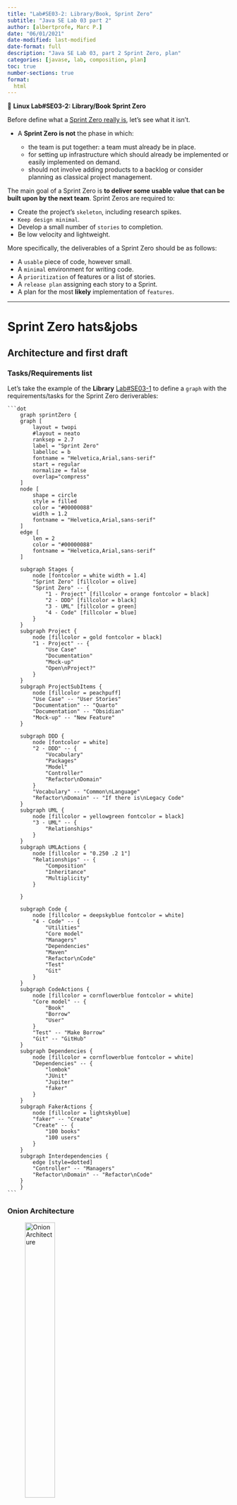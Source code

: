 ```yaml
---
title: "Lab#SE03-2: Library/Book, Sprint Zero"
subtitle: "Java SE Lab 03 part 2"
author: [albertprofe, Marc P.]
date: "06/01/2021"
date-modified: last-modified
date-format: full
description: "Java SE Lab 03, part 2 Sprint Zero, plan"
categories: [javase, lab, composition, plan]
toc: true
number-sections: true
format:
  html
---
```


::: {.labs}
📘 **Linux Lab#SE03-2: Library/Book Sprint Zero**

Before define what a [Sprint Zero really is](https://www.bmc.com/blogs/sprint-zero/){.external}, let’s see what it isn’t.

- A **Sprint Zero is not** the phase in which:

    - the team is put together: a team must already be in place.
    - for setting up infrastructure which should already be implemented or easily implemented on demand.
    - should not involve adding products to a backlog or consider planning as classical project management.

The main goal of a Sprint Zero is **to deliver some usable value that can be built upon by the next team**. Sprint Zeros are required to:

- Create the project’s `skeleton`, including research spikes.
- `Keep design minimal`.
- Develop a small number of `stories` to completion.
- Be low velocity and lightweight.

More specifically, the deliverables of a Sprint Zero should be as follows:

- A `usable` piece of code, however small.
- A `minimal` environment for writing code.
- A `prioritization` of features or a list of stories.
- A `release plan` assigning each story to a Sprint.
- A plan for the most **likely** implementation of `features`.

:::

---

# Sprint Zero hats&jobs

## Architecture and first draft

### Tasks/Requirements list

Let's take the example of the **Library** [Lab#SE03-1](/javase/selab3-1.qmd) to define a `graph` with the requirements/tasks for the Sprint Zero deriverables:


::: {.column-page-right}


<div class="mermaidContent">

    ```dot
        graph sprintZero {
        graph [
            layout = twopi
            #layout = neato
            ranksep = 2.7
            label = "Sprint Zero"
            labelloc = b
            fontname = "Helvetica,Arial,sans-serif"
            start = regular
            normalize = false
            overlap="compress"
        ]
        node [
            shape = circle
            style = filled
            color = "#00000088"
            width = 1.2
            fontname = "Helvetica,Arial,sans-serif"
        ]
        edge [
            len = 2
            color = "#00000088"
            fontname = "Helvetica,Arial,sans-serif"
        ]

        subgraph Stages {
            node [fontcolor = white width = 1.4]
            "Sprint Zero" [fillcolor = olive]
            "Sprint Zero" -- {
                "1 - Project" [fillcolor = orange fontcolor = black]
                "2 - DDD" [fillcolor = black]
                "3 - UML" [fillcolor = green]
                "4 - Code" [fillcolor = blue]
            }
        }
        subgraph Project {
            node [fillcolor = gold fontcolor = black]
            "1 - Project" -- {
                "Use Case"
                "Documentation"
                "Mock-up"
                "Open\nProject?"
            }
        }
        subgraph ProjectSubItems {
            node [fillcolor = peachpuff]
            "Use Case" -- "User Stories"
            "Documentation" -- "Quarto"
            "Documentation" -- "Obsidian"
            "Mock-up" -- "New Feature"
        }

        subgraph DDD {
            node [fontcolor = white]
            "2 - DDD" -- {
                "Vocabulary"
                "Packages"
                "Model"
                "Controller"
                "Refactor\nDomain"
            }
            "Vocabulary" -- "Common\nLanguage"
            "Refactor\nDomain" -- "If there is\nLegacy Code"
        }
        subgraph UML {
            node [fillcolor = yellowgreen fontcolor = black]
            "3 - UML" -- {
                "Relationships"
            }
        }
        subgraph UMLActions {
            node [fillcolor = "0.250 .2 1"]
            "Relationships" -- {
                "Composition"
                "Inheritance"
                "Multiplicity"
            }
            
        }

        subgraph Code {
            node [fillcolor = deepskyblue fontcolor = white]
            "4 - Code" -- {
                "Utilities"
                "Core model"
                "Managers"
                "Dependencies"
                "Maven"
                "Refactor\nCode"
                "Test"
                "Git"
            }
        }
        subgraph CodeActions {
            node [fillcolor = cornflowerblue fontcolor = white]
            "Core model" -- {
                "Book"
                "Borrow"
                "User"
            }
            "Test" -- "Make Borrow"
            "Git" -- "GitHub"
        }
        subgraph Dependencies {
            node [fillcolor = cornflowerblue fontcolor = white]
            "Dependencies" -- {
                "lombok"
                "JUnit"
                "Jupiter"
                "faker"
            }
        }
        subgraph FakerActions {
            node [fillcolor = lightskyblue]
            "faker" -- "Create"
            "Create" -- {
                "100 books"
                "100 users"
            }
        }
        subgraph Interdependencies {
            edge [style=dotted]
            "Controller" -- "Managers"
            "Refactor\nDomain" -- "Refactor\nCode"
        }
        }
    ```

</div>

:::


### Onion Architecture

![Onion Architecture](/images/javase/onion_architecture.jpg){width="40%"}


The layers are of [Onion Architecture](){.external} and sublayers are:

- `Infrastructure`, where our database, file system, or any external web service we depend on live.
- `Tests`: unit, integration, end-to-end. How we validate our business cases. 
- `User Interface`, how our users interact with the code we have built. - Application Services layer (sometimes known as the Transport/Access Layer). 
- `Domain Services` layer. In this layer is where the majority of our business logic lives, it carries out the operations to turn A into B, input into output, egg into chicken. 
- The core layer, the `Domain Model` layer which is the representation of the high level data objects we use.

---

![Library Project key-words sprint zero](/images/javase/libraryproject_board.jpg){ width="70%"}

[Sprint#6, dia 01/02 image Library Project](/ifcd0210/ifcd0210backlog-sprint.qmd#)

## Features: core use-case: ``user``-borrows-a-``book``

### Use-Story

- [User story template and examples](https://www.atlassian.com/agile/project-management/user-stories){.external}


> As a **user**, I want to **borrow** a **book** with my ``documentId``, so that I may read and return it at due date that the system says. 

### Mock-up

```js
Options:
1- Make a Borrow
2- User Management
3- Book Management
4- Quit
Option?
'Borrow'
User?
'159742OPI'
Book?
'Anna Karenina'
Proceed, are your sure?
'Yes'
Borrow made, borrowId: RER7567, dueDate: 15/02/2023 
Options:
1- Make a Borrow
2- User Management
3- Book Management
4- Quit
Option?
'Quit'
```
### Menus



```js

Main Menu
1- Make a Borrow
2- User Management
3- Book Management
4- Borrow Management
4- Quit

User Menu
1- Create
2- Update
3- Delete
4- List
5- Get one
6- Quit

Book Menu
1- Create
2- Update
3- Delete
4- List
5- Get one
6- Quit

Borrow Menu
1- Create (make a borrow)
2- Update
3- Delete
4- List
5- List Active Borrows 
6- Get one
7- Quit

```

## Pieces of code

### UUID

The full form of ``UUID`` is ``Universally Unique Identifier``. A UUID represents a **128-bit value that is unique**. The standard representation of UUID uses hex digits.

For example:

```
3c0969ac-c6e3-40f2-9fc8-2a59b8987918
cb7125cc-d78a-4442-b21b-96ce9227ef51
```
- [Class UUID](https://docs.oracle.com/javase/8/docs/api/java/util/UUID.html){.external}

``` java
import java.util.UUID;

    public static String createId() {Limit Your Availability

        UUID uuid = UUID.randomUUID();
        System.out.println("UUID generated - " + uuid);
        System.out.println("UUID Version - " + uuid.version());
        String id = uuid.toString();

        return id;

    }
```
### ``BorrowManager`` class

```java
public class BorrowManager {

   public static HashMap< String , Borrow> borrows = new HashMap<>();
}

```

### faker ``Users`` and ``Books``

```java
public static void createBooks(int number) {
// create faker object to use as
// builder for book
Faker faker = new Faker();
Book newbook;

for (int i = 0; i < number; i++) {
    // create newbook without args
    newbook = new Book();
    // some people get nervous with this
    // be careful ...
    String bookId = InterfaceUtils.createUUID();
    newbook.setISBN(bookId);
    // title's book
    String bookTitle = faker.book().title();
    newbook.setTitle(bookTitle);
    // year's book
    int bookYear = faker.number().numberBetween(1000, 2023);
    newbook.setYear(bookYear);
    // borrows' book
    List<Borrow> borrows = new ArrayList();
    newbook.setBorrows(borrows);
    // author's book
    Author newauthor = new Author();
    newbook.setAuthor(newauthor);
    // add to hashmap
    books.put( bookId, newbook);
    // kill object
    newbook = null;
    }
}
```


## Tests

### `borrow` object test

[Test to create `Borrow` object](https://github.com/AlbertProfe/CifoJava2023/blob/12a97938cc4a0718ae66f08075a402af13354dce/LibraryProject/src/test/java/org/example/createObjectsTest.java#L73){.external}

### make-a-borrow test

[Test to make-a-borrow operation by simulate-console](https://github.com/AlbertProfe/CifoJava2023/blob/12a97938cc4a0718ae66f08075a402af13354dce/LibraryProject/src/test/java/org/example/makeBorrowByConsoleTest.java#L20){.external}


::: {.callout-important}
We decide to discuss this test in the near future, not now. It is more diffucult and **complex** than we thought.
:::


## UML

[LAB#03-1 UML](/javase/selab3-1.qmd)

## Domains & Tree

![Folder tree LibraryProject](/images/javase/libraryProjectTree.png){width="40%"}


<!--- navLinks -->
<br><br>
<div class=row>
<br>
<div class='column left previous'>
<br>
[{{< fa solid arrow-left >}} Lab#SE03-1: Library/Book, Core-Model](/javase/selab3-1.qmd)
<br>
</div>
<br>
<div class='column center'>
<br>
[{{< fa solid arrow-up >}} top](#top)
<br>
</div>
<br>
<div class='column right next'>
<br>
[Lab#SE03-3: Library/Book, Expand Model  {{< fa solid arrow-right >}}](/javase/selab3-3.qmd)
<br>
</div>
<br>
</div>
